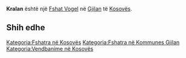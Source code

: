 {{Fshat në Kosovës
 | Emri                = Kralan
| sqi_D_name = Kralan
| sqi_D_FULL_NAME_RO = Kralan
| sqi_D_FULL_NAME_ND_RO = Kralan
| sqi_D_SORT_NAME_RG = KRALAN
| sqi_D_FULL_NAME_RG = Kralan
| sqi_D_FULL_NAME_ND_RG = Kralan
| sqi_V_name = Kralanë
| sqi_V_FULL_NAME_RO = Kralanë
| sqi_V_FULL_NAME_ND_RO = Kralane
| sqi_V_SORT_NAME_RG = KRALANE
| sqi_V_FULL_NAME_RG = Kralanë
| sqi_V_FULL_NAME_ND_RG = Kralane
| srp_N_name = Kraljane
| srp_N_FULL_NAME_RO = Kraljane
| srp_N_FULL_NAME_ND_RO = Kraljane
| srp_N_SORT_NAME_RG = KRALJANE
| srp_N_FULL_NAME_RG = Kraljane
| srp_N_FULL_NAME_ND_RG = Kraljane
| srp_NS_name = Краљане
| srp_NS_FULL_NAME_RO = Краљане
| srp_NS_FULL_NAME_ND_RO = Краљане
| srp_NS_SORT_NAME_RG = КРАЉАНЕ
| srp_NS_FULL_NAME_RG = Краљане
| srp_NS_FULL_NAME_ND_RG = Краљане
| std_V_name = Kraleni
| std_V_FULL_NAME_RO = Kraleni Kraljan Krelan Krelani Kralani
| std_V_FULL_NAME_ND_RO = Kraleni Kraljan Krelan Krelani Kralani
| std_V_SORT_NAME_RG = KRALENI KRALJAN KRELAN KRELANI KRALANI
| std_V_FULL_NAME_RG = Kraleni Kraljan Krelan Krelani Kralani
| std_V_FULL_NAME_ND_RG = Kraleni Kraljan Krelan Krelani Kralani

 | Emri (Rasa dhanore) = 
 | Figura              = 
 | Shteti              = Kosovo
 | Komuna              = Gjilan
 | Kodi postar         = 
 | Sipërfaqja          = 

 | Popullsia           = 

 | Regj. i popullsisë  = 
 | Dend. e popullsisë  = 
 | Faqja zyrtare       = 
 <!--- Koordinatat ----> 
 | Gjerësia            = 42.523333
 | Gjatësia            = 20.513333
 | Lartësia            = 
}}
'''Kralan''' është një [[Fshat Vogel]] në [[Gjilan]] të [[Kosovës]].

<!-- == Gjeografia == -->
<!-- == Historia == -->
<!-- == Demografia == -->
== Shih edhe ==
{{Komuna Gjilan}}
{{Kosovo-Administrata-Cung}}

[[Kategoria:Fshatra në Kosovës]]
[[Kategoria:Fshatra në Kommunes Gjilan]]
[[Kategoria:Vendbanime në Kosovës]]